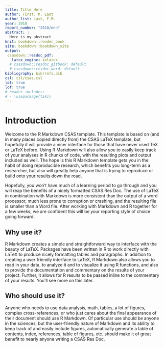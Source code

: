 ```yaml
---
title: Title Here
author: First. M. Last
author_list: Last, F.M.
year: 2018
report_number: "2018/nnn"
abstract: |
  Here is my abstract
knit: bookdown::render_book
site: bookdown::bookdown_site
output:
 csasdown::resdoc_pdf:
   latex_engine: xelatex
  # csasdown::resdoc_gitbook: default
  # csasdown::resdoc_word: default
bibliography: bib/refs.bib
csl: csl/csas.csl
lot: true
lof: true
# header-includes:
# - \usepackage{tikz}
---
```


<!-- 
# Introduction {.unnumbered}

The {.unnumbered} option here means that the introduction will be "Chapter 0." You can also use {-} for no numbers on chapters. -->

# Introduction

Welcome to the R Markdown CSAS template. This template is based on (and in many places copied directly from) the CSAS LaTeX template, but hopefully it will provide a nicer interface for those that have never used TeX or LaTeX before. Using R Markdown will also allow you to easily keep track of your analyses in R chunks of code, with the resulting plots and output included as well. The hope is this R Markdown template gets you in the habit of doing reproducible research, which benefits you long-term as a researcher, but also will greatly help anyone that is trying to reproduce or build onto your results down the road.

Hopefully, you won't have much of a learning period to go through and you will reap the benefits of a nicely formatted CSAS Res Doc. The use of LaTeX in combination with Markdown is more consistent than the output of a word processor, much less prone to corruption or crashing, and the resulting file is smaller than a Word file. After working with Markdown and R together for a few weeks, we are confident this will be your reporting style of choice going forward.

<!--  If you're still on the fence about using R Markdown, check out the resource for newbies available at <https://ismayc.github.io/rbasics-book/>.-->

## Why use it?

R Markdown creates a simple and straightforward way to interface with the beauty of LaTeX.  Packages have been written in R to work directly with LaTeX to produce nicely formatting tables and paragraphs. In addition to creating a user friendly interface to LaTeX, R Markdown also allows you to read in your data, to analyze it and to visualize it using R functions, and also to provide the documentation and commentary on the results of your project.  Further, it allows for R results to be passed inline to the commentary of your results.  You'll see more on this later.

<!--  Having your code and commentary all together in one place has a plethora of benefits! -->

## Who should use it?

Anyone who needs to use data analysis, math, tables, a lot of figures, complex cross-references, or who just cares about the final appearance of their document should use R Markdown. Of particular use should be anyone in the sciences, but the user-friendly nature of Markdown and its ability to keep track of and easily include figures, automatically generate a table of contents, index, references, table of figures, etc. should make it of great benefit to nearly anyone writing a CSAS Res Doc.
